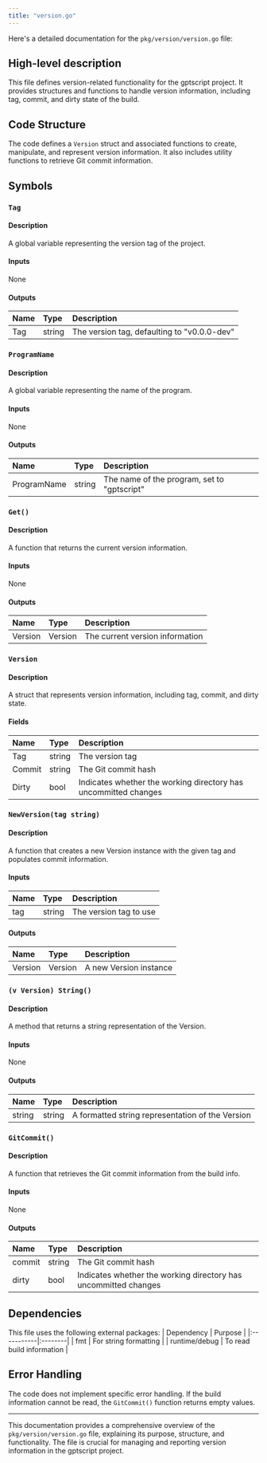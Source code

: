```yaml
---
title: "version.go"
---
```


Here's a detailed documentation for the `pkg/version/version.go` file:

## High-level description
This file defines version-related functionality for the gptscript project. It provides structures and functions to handle version information, including tag, commit, and dirty state of the build.

## Code Structure
The code defines a `Version` struct and associated functions to create, manipulate, and represent version information. It also includes utility functions to retrieve Git commit information.

## Symbols

### `Tag`
#### Description
A global variable representing the version tag of the project.

#### Inputs
None

#### Outputs
| Name | Type | Description |
|:-----|:-----|:------------|
| Tag | string | The version tag, defaulting to "v0.0.0-dev" |

### `ProgramName`
#### Description
A global variable representing the name of the program.

#### Inputs
None

#### Outputs
| Name | Type | Description |
|:-----|:-----|:------------|
| ProgramName | string | The name of the program, set to "gptscript" |

### `Get()`
#### Description
A function that returns the current version information.

#### Inputs
None

#### Outputs
| Name | Type | Description |
|:-----|:-----|:------------|
| Version | Version | The current version information |

### `Version`
#### Description
A struct that represents version information, including tag, commit, and dirty state.

#### Fields
| Name | Type | Description |
|:-----|:-----|:------------|
| Tag | string | The version tag |
| Commit | string | The Git commit hash |
| Dirty | bool | Indicates whether the working directory has uncommitted changes |

### `NewVersion(tag string)`
#### Description
A function that creates a new Version instance with the given tag and populates commit information.

#### Inputs
| Name | Type | Description |
|:-----|:-----|:------------|
| tag | string | The version tag to use |

#### Outputs
| Name | Type | Description |
|:-----|:-----|:------------|
| Version | Version | A new Version instance |

### `(v Version) String()`
#### Description
A method that returns a string representation of the Version.

#### Inputs
None

#### Outputs
| Name | Type | Description |
|:-----|:-----|:------------|
| string | string | A formatted string representation of the Version |

### `GitCommit()`
#### Description
A function that retrieves the Git commit information from the build info.

#### Inputs
None

#### Outputs
| Name | Type | Description |
|:-----|:-----|:------------|
| commit | string | The Git commit hash |
| dirty | bool | Indicates whether the working directory has uncommitted changes |

## Dependencies
This file uses the following external packages:
| Dependency | Purpose |
|:-----------|:--------|
| fmt | For string formatting |
| runtime/debug | To read build information |

## Error Handling
The code does not implement specific error handling. If the build information cannot be read, the `GitCommit()` function returns empty values.

___

This documentation provides a comprehensive overview of the `pkg/version/version.go` file, explaining its purpose, structure, and functionality. The file is crucial for managing and reporting version information in the gptscript project.